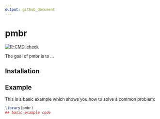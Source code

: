 ```yaml
---
output: github_document
---
```


# pmbr

<!-- badges: start -->
[![R-CMD-check](https://github.com/poissonconsulting/pmbr/actions/workflows/R-CMD-check.yaml/badge.svg)](https://github.com/poissonconsulting/pmbr/actions/workflows/R-CMD-check.yaml)
<!-- badges: end -->

The goal of pmbr is to ...

## Installation


## Example

This is a basic example which shows you how to solve a common problem:

``` r
library(pmbr)
## basic example code
```
